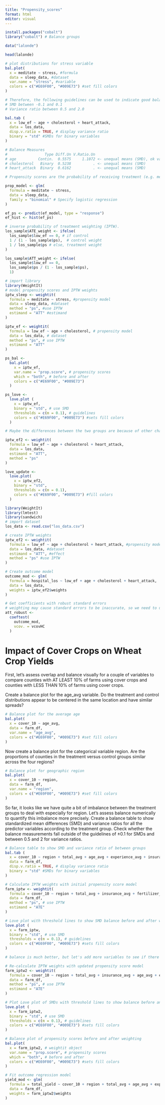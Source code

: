 ```yaml
---
title: "Propensity_scores"
format: html
editor: visual
---
```


```r

install.packages("cobalt")
library("cobalt") # Balance groups 

data("lalonde")

head(lalonde)

# plot distributions for stress variable
bal.plot(
  x = meditate ~ stress, #formula
  data = sleep_data, #dataset
  var.name = "stress", #variable
  colors = c("#E69F00", "#009E73") #set fill colors
)

```

```r

# Therefore, the following guidelines can be used to indicate good balance:
# SMD between -0.1 and 0.1
# Variance ratio between 0.5 and 2.0

bal.tab (
  x = low_ef ~ age + cholesterol + heart_attack,
  data = los_data,
  disp.v.ratio = TRUE, # display variance ratio
  binary = "std" #SMDs for binary variables 
)

# Balance Measures
#                 Type Diff.Un V.Ratio.Un
# age          Contin.  0.5575     1.1072 <- unequal means (SMD), ok variance 
# cholesterol   Binary  0.5238          . <- unequal means (SMD)
# heart_attack  Binary  0.6162          . <- unequal means (SMD)

```

```r

# Propensity scores are the probability of receiving treatment (e.g. meditate) based on all the characteristics in the data. You use logistic regression which models the dependent variable as a binary outcome (between 0 and 1). Stress may lower one's probability of wanting to meditate

prop_model <- glm(
  formula = meditate ~ stress,
  data = sleep_data,
  family = "binomial" # Specify logistic regression
)

ef_ps <- predict(ef_model, type = "response")
ef_hist <- hist(ef_ps)


```

```r

# inverse probability of treatment weighting (IPTW).
los_sample$ATE_weight <- ifelse(
  los_sample$low_ef == 0, # if control
  1 / (1 - los_sample$ps),  # control weight
  1 / los_sample$ps # else, treatment weight
)

los_sample$ATT_weight <- ifelse(
  los_sample$low_ef == 0, 
  los_sample$ps / (1 - los_sample$ps), 
  1)

```

```r

# import library
library(WeightIt)
# model propensity scores and IPTW weights
iptw_sleep <- weightit(
  formula = meditate ~ stress, #propensity model
  data = sleep_data, #dataset
  method = "ps", #use IPTW
  estimand = "ATT" #estimand
)

iptw_ef <- weightit(
  formula = low_ef ~ age + cholesterol, # propensity model
  data = los_data, # dataset
  method = "ps", # use IPTW
  estimand = "ATT"
)


```

```r

ps_bal <-
  bal.plot(
    x = iptw_ef,
    var.name = "prop.score", # propensity scores
    which = "both", # before and after
    colors = c("#E69F00", "#009E73")
  )

ps_love <- 
  love.plot (
    x = iptw_ef,
    binary = "std", # use SMD
    thresholds = c(m = 0.1), # guidelines
    colors = c("#E69F00", "#009E73") #sets fill colors
  )

```

```r

# Maybe the differences between the two groups are because of other characteristics so we have to account for those

iptw_ef2 <- weightit(
  formula = low_ef ~ age + cholesterol + heart_attack,
  data = los_data,
  estimand = "ATT",
  method = "ps"
)

love_update <- 
  love.plot(
    x = iptw_ef2,
    binary = "std",
    thresholds = c(m = 0.1),
    colors = c("#E69F00", "#009E73") #fill colors  
  )

```

```r

library(WeightIt)
library(lmtest)
library(sandwich)
# import dataset
los_data <- read.csv("los_data.csv")

# create IPTW weights
iptw_ef2 <- weightit(
  formula = low_ef ~ age + cholesterol + heart_attack, #propensity model
  data = los_data, #dataset
  estimand = "ATT", #effect
  method = "ps" #use IPTW
)

# Create outcome model
outcome_mod <- glm(
  formula = hospital_los ~ low_ef + age + cholesterol + heart_attack,
  data = los_data,
  weights = iptw_ef2$weights
)

# Get coefficients with robust standard errors
# weighting may cause standard errors to be inaccurate, so we need to use a more robust calculation of the standard errors
att_robust <-
  coeftest(
    outcome_mod,
    vcov. = vcovHC
  )


```

# Impact of Cover Crops on Wheat Crop Yields


First, let’s assess overlap and balance visually for a couple of variables to compare counties with AT LEAST 10% of farms using cover crops and counties with LESS THAN 10% of farms using cover crops.

Create a balance plot for the age_avg variable. Do the treatment and control distributions appear to be centered in the same location and have similar spreads?

```r
# Balance plot for the average age
bal.plot(
  x = cover_10 ~ age_avg,
  data = farm_df,
  var.name = "age_avg",
  colors = c("#E69F00", "#009E73") #set fill colors  
)

```

Now create a balance plot for the categorical variable region. Are the proportions of counties in the treatment versus control groups similar across the four regions?

```r
# Balance plot for geographic region
bal.plot(
  x = cover_10 ~ region,
  data = farm_df,
  var.name = "region",
  colors = c("#E69F00", "#009E73") #set fill colors  
)
```

So far, it looks like we have quite a bit of imbalance between the treatment groups to deal with especially for region. Let’s assess balance numerically to quantify this imbalance more precisely. Create a balance table to show standardized mean differences (SMD) and variance ratios for all the predictor variables according to the treatment group. Check whether the balance measurements fall outside of the guidelines of ±0.1 for SMDs and between 0.5 and 2 for variance ratios.

```r

# Balance table to show SMD and variance ratio of between groups
bal.tab (
  x = cover_10 ~ region + total_avg + age_avg + experience_avg + insurance_avg + easement_p + conservation_till_avg + fertilizer_per_area,
  data = farm_df,
  disp.v.ratio = TRUE, # display variance ratio
  binary = "std" #SMDs for binary variables
)

```

```r

# Calculate IPTW weights with initial propensity score model
farm_iptw <- weightit(
  formula = cover_10 ~ region + total_avg + insurance_avg + fertilizer_per_area,
  data = farm_df, 
  method = "ps", # use IPTW
  estimand = "ATE"
)

```

```r
# Love plot with threshold lines to show SMD balance before and after weighting
love.plot (
  x = farm_iptw,
  binary = "std", # use SMD
  thresholds = c(m = 0.1), # guidelines
  colors = c("#E69F00", "#009E73") #sets fill colors  
)
```

```r

# balance is much better, but let's add more variables to see if there is better balance because of omitted variables

# Re-calculate IPTW weights with updated propensity score model
farm_iptw2 <- weightit(
  formula = cover_10 ~ region + total_avg + insurance_avg + age_avg + experience_avg + easement_p + conservation_till_avg,
  data = farm_df, 
  method = "ps", # use IPTW
  estimand = "ATE"
)


```

```r

# Plot Love plot of SMDs with threshold lines to show balance before and after IPTW procedure
love.plot (
  x = farm_iptw2,
  binary = "std", # use SMD
  thresholds = c(m = 0.1), # guidelines
  colors = c("#E69F00", "#009E73") #sets fill colors  
)

```

```r

# Balance plot of propensity scores before and after weighting
bal.plot(
  x = farm_iptw2, # weightit object
  var.name = "prop.score", # propensity scores
  which = "both", # before and after
  colors = c("#E69F00", "#009E73") #sets fill colors    
)

```

```r

# Fit outcome regression model
yield_mod <- glm(
  formula = total_yield ~ cover_10 + region + total_avg + age_avg + experience_avg + insurance_avg + easement_p + conservation_till_avg,
  data = farm_df,
  weights = farm_iptw2$weights
)

```

